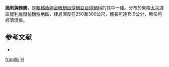 {{Speciesbox
| name = 脆刺胸棘鯛
| image = 
| image_width = 
| status = NE
| status_system = IUCN3.1
| genus = Hoplostethus
| species = fragilis
| authority = [[de_Buen|de Buen]], 1959
| synonyms = *''Leiogaster fragilis''<br /><small>de Buen, 1959</small>
}}
'''脆刺胸棘鯛'''，是[[輻鰭魚綱|輻鰭魚綱]][[金眼鯛目|金眼鯛目]][[燧鯛亞目|燧鯛亞目]][[燧鯛科|燧鯛科]]的其中一[[種|種]]。分布於東南[[太平洋|太平洋]]區[[智利|智利]][[維爾帕瑞索|維爾帕瑞索]]地區，棲息深度在250至300公尺，體長可達15.9公分，無任何經濟價值。

==参考文献==
*{{FishBase_species|genus=Hoplostethus|species=fragilis|year=2011|month=12}}
{{Taxonbar|from=Q4498715}}

[[Category:胸棘鯛屬|fragilis]]
[[Category:1959年描述的魚類|H]]